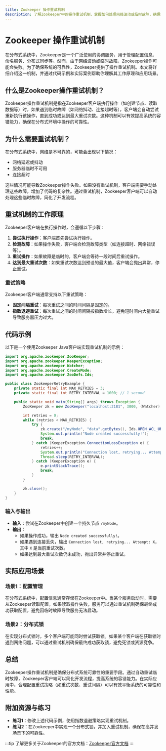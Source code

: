 ```yaml
---
title: Zookeeper 操作重试机制
description: 了解Zookeeper中的操作重试机制，掌握如何处理网络波动或临时故障，确保分布式系统的可靠性。
---
```


# Zookeeper 操作重试机制

在分布式系统中，Zookeeper是一个广泛使用的协调服务，用于管理配置信息、命名服务、分布式同步等。然而，由于网络波动或临时故障，Zookeeper操作可能会失败。为了确保系统的可靠性，Zookeeper提供了操作重试机制。本文将详细介绍这一机制，并通过代码示例和实际案例帮助你理解其工作原理和应用场景。

## 什么是Zookeeper操作重试机制？

Zookeeper操作重试机制是指在Zookeeper客户端执行操作（如创建节点、读取数据等）时，如果遇到临时故障（如网络抖动、连接超时等），客户端会自动尝试重新执行该操作，直到成功或达到最大重试次数。这种机制可以有效提高系统的容错能力，确保在分布式环境中操作的可靠性。

## 为什么需要重试机制？

在分布式系统中，网络是不可靠的，可能会出现以下情况：
- 网络延迟或抖动
- 服务器临时不可用
- 连接超时

这些情况可能导致Zookeeper操作失败。如果没有重试机制，客户端需要手动处理这些故障，增加了代码的复杂性。通过重试机制，Zookeeper客户端可以自动处理这些临时故障，简化了开发流程。

## 重试机制的工作原理

Zookeeper客户端在执行操作时，会遵循以下步骤：
1. **尝试执行操作**：客户端首先尝试执行操作。
2. **检测故障**：如果操作失败，客户端会检测故障类型（如连接超时、网络错误等）。
3. **重试操作**：如果故障是临时的，客户端会等待一段时间后重试操作。
4. **达到最大重试次数**：如果重试次数达到预设的最大值，客户端会抛出异常，停止重试。

### 重试策略

Zookeeper客户端通常支持以下重试策略：
- **固定间隔重试**：每次重试之间的时间间隔是固定的。
- **指数退避重试**：每次重试之间的时间间隔按指数增长，避免短时间内大量重试导致服务器压力过大。

## 代码示例

以下是一个使用Zookeeper Java客户端实现重试机制的示例：

```java
import org.apache.zookeeper.ZooKeeper;
import org.apache.zookeeper.KeeperException;
import org.apache.zookeeper.Watcher;
import org.apache.zookeeper.CreateMode;
import org.apache.zookeeper.ZooDefs.Ids;

public class ZookeeperRetryExample {
    private static final int MAX_RETRIES = 3;
    private static final int RETRY_INTERVAL = 1000; // 1 second

    public static void main(String[] args) throws Exception {
        ZooKeeper zk = new ZooKeeper("localhost:2181", 3000, (Watcher) null);

        int retries = 0;
        while (retries < MAX_RETRIES) {
            try {
                zk.create("/myNode", "data".getBytes(), Ids.OPEN_ACL_UNSAFE, CreateMode.PERSISTENT);
                System.out.println("Node created successfully!");
                break;
            } catch (KeeperException.ConnectionLossException e) {
                retries++;
                System.out.println("Connection lost, retrying... Attempt: " + retries);
                Thread.sleep(RETRY_INTERVAL);
            } catch (KeeperException e) {
                e.printStackTrace();
                break;
            }
        }

        zk.close();
    }
}
```

### 输入与输出

- **输入**：尝试在Zookeeper中创建一个持久节点 `/myNode`。
- **输出**：
  - 如果操作成功，输出 `Node created successfully!`。
  - 如果遇到连接丢失，输出 `Connection lost, retrying... Attempt: X`，其中 `X` 是当前重试次数。
  - 如果达到最大重试次数仍未成功，抛出异常并停止重试。

## 实际应用场景

### 场景1：配置管理

在分布式系统中，配置信息通常存储在Zookeeper中。当某个服务启动时，需要从Zookeeper读取配置。如果读取操作失败，服务可以通过重试机制确保最终成功获取配置，避免因临时故障导致服务无法启动。

### 场景2：分布式锁

在实现分布式锁时，多个客户端可能同时尝试获取锁。如果某个客户端在获取锁时遇到网络问题，可以通过重试机制确保最终成功获取锁，避免死锁或资源竞争。

## 总结

Zookeeper操作重试机制是确保分布式系统可靠性的重要手段。通过自动重试临时故障，Zookeeper客户端可以简化开发流程，提高系统的容错能力。在实际应用中，合理配置重试策略（如重试次数、重试间隔）可以有效平衡系统的可靠性和性能。

## 附加资源与练习

- **练习1**：修改上述代码示例，使用指数退避策略实现重试机制。
- **练习2**：在Zookeeper中实现一个分布式锁，并加入重试机制，确保在高并发场景下的可靠性。

:::tip
了解更多关于Zookeeper的官方文档：[Zookeeper官方文档](https://zookeeper.apache.org/doc/current/)
:::